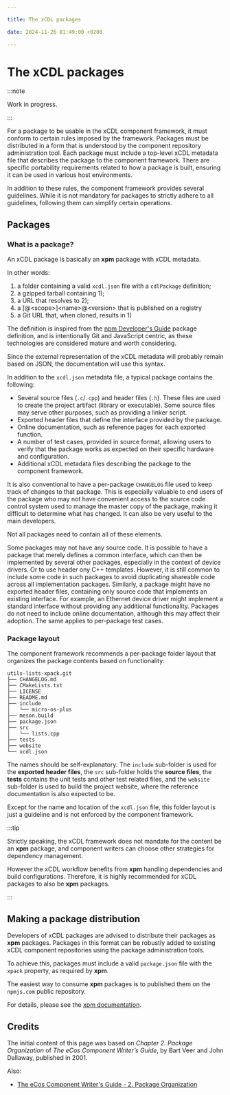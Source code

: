 ```yaml
---

title: The xCDL packages

date: 2024-11-26 01:49:00 +0200

---
```


# The xCDL packages

:::note

Work in progress.

:::

For a package to be usable in the xCDL component framework, it must conform to certain rules imposed by the framework. Packages must be distributed in a form that is understood by the component repository administration tool. Each package must include a top-level xCDL metadata file that describes the package to the component framework. There are specific portability requirements related to how a package is built, ensuring it can be used in various host environments.

In addition to these rules, the component framework provides several guidelines. While it is not mandatory for packages to strictly adhere to all guidelines, following them can simplify certain operations.


## Packages

### What is a package?

An xCDL package is basically an **xpm** package with xCDL metadata.

In other words:

1. a folder containing a valid `xcdl.json` file with a `cdlPackage` definition;
2. a gzipped tarball containing 1);
3. a URL that resolves to 2);
4. a [@\<scope\>]\<name\>@\<version\> that is published on a registry
5. a Git URL that, when cloned, results in 1)

The definition is inspired from the
[npm Developer's Guide](https://docs.npmjs.com/misc/developers#what-is-a-package)
package definition, and is intentionally Git and JavaScript centric, as these technologies are considered mature and worth considering.

Since the external representation of the xCDL metadata will probably remain based on JSON, the documentation will use this syntax.

In addition to the `xcdl.json` metadata file, a typical package contains the following:

- Several source files (`.c`/`.cpp`) and header files (`.h`). These files are used to create the project artifact (library or executable). Some source files may serve other purposes, such as providing a linker script.
- Exported header files that define the interface provided by the package.
- Online documentation, such as reference pages for each exported function.
- A number of test cases, provided in source format, allowing users to verify that the package works as expected on their specific hardware and configuration.
- Additional xCDL metadata files describing the package to the component framework.

It is also conventional to have a per-package `CHANGELOG` file used to keep track of changes to that package. This is especially valuable to end users of the package who may not have convenient access to the source code control system used to manage the master copy of the package, making it difficult to determine what has changed. It can also be very useful to the main developers.

Not all packages need to contain all of these elements.

Some packages may not have any source code. It is possible to have a package that merely defines a common interface, which can then be implemented by several other packages, especially in the context of device drivers. Or to use header ony C++ templates. However, it is still common to include some code in such packages to avoid duplicating shareable code across all implementation packages. Similarly, a package might have no exported header files, containing only source code that implements an existing interface. For example, an Ethernet device driver might implement a standard interface without providing any additional functionality. Packages do not need to include online documentation, although this may affect their adoption. The same applies to per-package test cases.

### Package layout

The component framework recommends a per-package folder layout that organizes the package contents based on functionality:

```console
utils-lists-xpack.git
├── CHANGELOG.md
├── CMakeLists.txt
├── LICENSE
├── README.md
├── include
│   └── micro-os-plus
├── meson.build
├── package.json
├── src
│   └── lists.cpp
├── tests
├── website
└── xcdl.json
```

The names should be self-explanatory. The `include` sub-folder is used for the **exported header files**, the `src` sub-folder holds the **source files**, the **tests** contains the unit tests and other test related files, and the `website` sub-folder is used to build the project website, where the reference documentation is also expected to be.

Except for the name and location of the `xcdl.json` file, this folder layout is just a guideline and is not enforced by the component framework.

:::tip

Strictly speaking, the xCDL framework does not mandate for the content be an **xpm** package, and component writers can choose other strategies for dependency management.

However the xCDL workflow benefits from **xpm** handling dependencies and build configurations. Therefore, it is highly recommended for xCDL packages to also be **xpm** packages.

:::

## Making a package distribution

Developers of xCDL packages are advised to distribute their packages as **xpm** packages. Packages in this format can be robustly added to existing xCDL component repositories using the package administration tools.

To achieve this, packages must include a valid `package.json` file with the `xpack` property, as required by **xpm**.

The easiest way to consume **xpm** packages is to published them on the `npmjs.com` public repository.

For details, please see the [xpm documentation](https://xpack.github.io/xpm/).


## Credits

The initial content of this page was based on *Chapter 2. Package Organization* of *The eCos Component Writer’s Guide*, by Bart Veer and John Dallaway, published in 2001.

Also:

- [The eCos Component Writer's Guide - 2. Package Organization](https://ecos.sourceware.org/docs-latest/cdl-guide/package.html)

